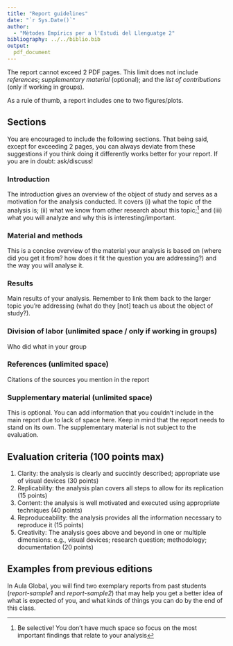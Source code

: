 ```yaml
---
title: "Report guidelines"
date: "`r Sys.Date()`"
author:
  - "Mètodes Empírics per a l'Estudi del Llenguatge 2"
bibliography: ../../biblio.bib
output:
  pdf_document
---
```




The report cannot exceed 2 PDF pages. This limit does not include *references*; *supplementary material* (optional); and the *list of contributions* (only if working in groups). 

As a rule of thumb, a report includes one to two figures/plots.

## Sections 
You are encouraged to include the following sections. That being said, except for exceeding 2 pages, you can always deviate from these suggestions if you think doing it differently works better for your report. If you are in doubt: ask/discuss!

### Introduction 
The introduction gives an overview of the object of study and serves as a motivation for the analysis conducted. It covers (i) what the topic of the analysis is; (ii) what we know from other research about this topic;^[Be selective! You don't have much space so focus on the most important findings that relate to your analysis] and (iii) what you will analyze and why this is interesting/important.

### Material and methods
This is a concise overview of the material your analysis is based on (where did you get it from? how does it fit the question you are addressing?) and the way you will analyse it.

### Results
Main results of your analysis. Remember to link them back to the larger topic you're addressing (what do they [not] teach us about the object of study?).

### Division of labor (unlimited space / only if working in groups)
Who did what in your group

### References (unlimited space)
Citations of the sources you mention in the report

### Supplementary material (unlimited space)
This is optional. You can add information that you couldn't include in the main report due to lack of space here. Keep in mind that the report needs to stand on its own. The supplementary material is not subject to the evaluation.

## Evaluation criteria (100 points max)

  1. Clarity: the analysis is clearly and succintly described; appropriate use of visual devices (30 points)
  2. Replicability: the analysis plan covers all steps to allow for its replication (15 points)
  3. Content: the analysis is well motivated and executed using appropriate techniques (40 points)
  4. Reproduceability: the analysis provides all the information necessary to reproduce it (15 points)
  5. Creativity: The analysis goes above and beyond in one or multiple dimensions: e.g., visual devices; research question; methodology; documentation (20 points)
  
## Examples from previous editions
In Aula Global, you will find two exemplary reports from past students (*report-sample1* and *report-sample2*) that may help you get a better idea of what is expected of you, and what kinds of things you can do by the end of this class.


